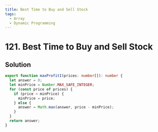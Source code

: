 ```yaml
---
title: Best Time to Buy and Sell Stock
tags:
  - Array
  - Dynamic Programming
---
```


# 121. Best Time to Buy and Sell Stock

<Badges>
  <LevelBadge level="easy" />
  <TopicBadge name="Array" slug="array" />
  <TopicBadge name="Dynamic Programming" slug="dynamic-programming" />
</Badges>

## Solution

```typescript filename="solution.ts" copy
export function maxProfitI(prices: number[]): number {
  let answer = 0;
  let minPrice = Number.MAX_SAFE_INTEGER;
  for (const price of prices) {
    if (price < minPrice) {
      minPrice = price;
    } else {
      answer = Math.max(answer, price - minPrice);
    }
  }
  return answer;
}
```

<ProblemLink
  codingSite="leetcode"
  href="https://leetcode.com/problems/best-time-to-buy-and-sell-stock/"
  title="Best Time to Buy and Sell Stock"
/>

